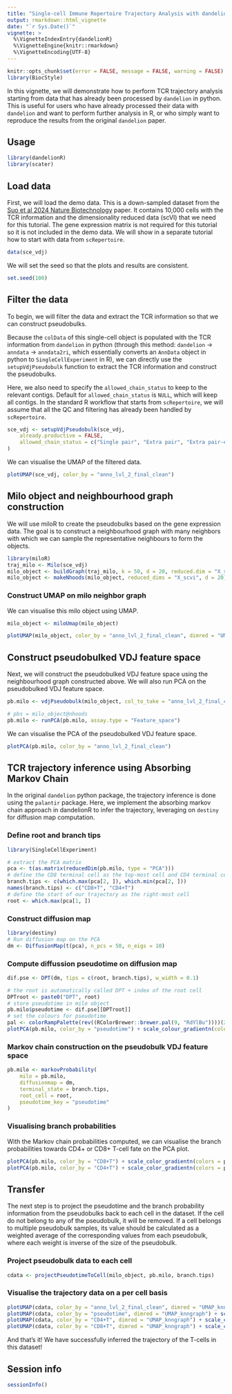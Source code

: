 ```yaml
---
title: "Single-cell Immune Repertoire Trajectory Analysis with dandelionR"
output: rmarkdown::html_vignette
date: "`r Sys.Date()`"
vignette: >
  %\VignetteIndexEntry{dandelionR}
  %\VignetteEngine{knitr::rmarkdown}
  %\VignetteEncoding{UTF-8}
---
```

```r
knitr::opts_chunk$set(error = FALSE, message = FALSE, warning = FALSE)
library(BiocStyle)
```

In this vignette, we will demonstrate how to perform TCR trajectory analysis starting from data that has already been processed by `dandelion` in python. This is useful for users who have already processed their data with `dandelion` and want to perform further analysis in R, or who simply want to reproduce the results from the original `dandelion` paper.

## Usage

```r
library(dandelionR)
library(scater)
```

## Load data
First, we will load the demo data. This is a down-sampled dataset from the [Suo et al 2024 Nature Biotechnology](https://www.nature.com/articles/s41587-023-01734-7) paper. It contains 10,000 cells with the TCR information and the dimensionality reduced data (scVI) that we need for this tutorial. The gene expression matrix is not required for this tutorial so it is not included in the demo data. We will show in a separate tutorial how to start with data from `scRepertoire`.
```r
data(sce_vdj)
```
We will set the seed so that the plots and results are consistent.
```r
set.seed(100)
```

## Filter the data

To begin, we will filter the data and extract the TCR information so that we can construct pseudobulks. 

Because the `colData` of this single-cell object is populated with the TCR information from `dandelion` in python (through this method: `dandelion` -> `anndata` -> `anndata2ri`, which essentially converts an `AnnData` object in python to `SingleCellExperiment` in R), we can directly use the `setupVdjPseudobulk` function to extract the TCR information and construct the pseudobulks.

Here, we also need to specify the `allowed_chain_status` to keep to the relevant contigs. Default for `allowed_chain_status` is `NULL`, which will keep all contigs. In the standard R workflow that starts from `scRepertoire`, we will assume that all the QC and filtering has already been handled by `scRepertoire`.

```r
sce_vdj <- setupVdjPseudobulk(sce_vdj,
    already.productive = FALSE,
    allowed_chain_status = c("Single pair", "Extra pair", "Extra pair-exception", "Orphan VDJ", "Orphan VDJ-exception")
)
```

We can visualise the UMAP of the filtered data.
```r
plotUMAP(sce_vdj, color_by = "anno_lvl_2_final_clean")
```

## Milo object and neighbourhood graph construction

We will use miloR to create the pseudobulks based on the gene expression data. The goal is to construct a neighbourhood graph with many neighbors with which we can sample the representative neighbours to form the objects.
```r
library(miloR)
traj_milo <- Milo(sce_vdj)
milo_object <- buildGraph(traj_milo, k = 50, d = 20, reduced.dim = "X_scvi")
milo_object <- makeNhoods(milo_object, reduced_dims = "X_scvi", d = 20)
```
### Construct UMAP on milo neighbor graph

We can visualise this milo object using UMAP.
```r
milo_object <- miloUmap(milo_object)
```
```r
plotUMAP(milo_object, color_by = "anno_lvl_2_final_clean", dimred = "UMAP_knngraph")
```

## Construct pseudobulked VDJ feature space

Next, we will construct the pseudobulked VDJ feature space using the neighbourhood graph constructed above. We will also run PCA on the pseudobulked VDJ feature space.
```r
pb.milo <- vdjPseudobulk(milo_object, col_to_take = "anno_lvl_2_final_clean")

# pbs = milo_object@nhoods
pb.milo <- runPCA(pb.milo, assay.type = "Feature_space")
```

We can visualise the PCA of the pseudobulked VDJ feature space.
```r
plotPCA(pb.milo, color_by = "anno_lvl_2_final_clean")
```

## TCR trajectory inference using Absorbing Markov Chain

In the original `dandelion` python package, the trajectory inference is done using the `palantir` package. Here, we implement the absorbing markov chain approach in dandelionR to infer the trajectory, leveraging on `destiny` for diffusion map computation.

### Define root and branch tips
```r
library(SingleCellExperiment)

# extract the PCA matrix
pca <- t(as.matrix(reducedDim(pb.milo, type = "PCA")))
# define the CD8 terminal cell as the top-most cell and CD4 terminal cell as the bottom-most cell
branch.tips <- c(which.max(pca[2, ]), which.min(pca[2, ]))
names(branch.tips) <- c("CD8+T", "CD4+T")
# define the start of our trajectory as the right-most cell
root <- which.max(pca[1, ])
```

### Construct diffusion map
```r
library(destiny)
# Run diffusion map on the PCA
dm <- DiffusionMap(t(pca), n_pcs = 50, n_eigs = 10)
```

### Compute diffussion pseudotime on diffusion map
```r
dif.pse <- DPT(dm, tips = c(root, branch.tips), w_width = 0.1)
```

```r
# the root is automatically called DPT + index of the root cell
DPTroot <- paste0("DPT", root)
# store pseudotime in milo object
pb.milo$pseudotime <- dif.pse[[DPTroot]]
# set the colours for pseudotime
pal <- colorRampPalette(rev((RColorBrewer::brewer.pal(9, "RdYlBu"))))(255)
plotPCA(pb.milo, color_by = "pseudotime") + scale_colour_gradientn(colours = pal)
```

### Markov chain construction on the pseudobulk VDJ feature space

```r
pb.milo <- markovProbability(
    milo = pb.milo,
    diffusionmap = dm,
    terminal_state = branch.tips,
    root_cell = root,
    pseudotime_key = "pseudotime"
)
```

### Visualising branch probabilities

With the Markov chain probabilities computed, we can visualise the branch probabilities towards CD4+ or CD8+ T-cell fate on the PCA plot.
```r
plotPCA(pb.milo, color_by = "CD8+T") + scale_color_gradientn(colors = pal)
plotPCA(pb.milo, color_by = "CD4+T") + scale_color_gradientn(colors = pal)
```

## Transfer

The next step is to project the pseudotime and the branch probability information from the pseudobulks back to each cell in the dataset. If the cell do not belong to any of the pseudobulk, it will be removed. If a cell belongs to multiple pseudobulk samples, its value should be calculated as a weighted average of the corresponding values from each pseudobulk, where each weight is inverse of the size of the pseudobulk.

### Project pseudobulk data to each cell
```r
cdata <- projectPseudotimeToCell(milo_object, pb.milo, branch.tips)
```

### Visualise the trajectory data on a per cell basis
```r
plotUMAP(cdata, color_by = "anno_lvl_2_final_clean", dimred = "UMAP_knngraph")
plotUMAP(cdata, color_by = "pseudotime", dimred = "UMAP_knngraph") + scale_color_gradientn(colors = pal)
plotUMAP(cdata, color_by = "CD4+T", dimred = "UMAP_knngraph") + scale_color_gradientn(colors = pal)
plotUMAP(cdata, color_by = "CD8+T", dimred = "UMAP_knngraph") + scale_color_gradientn(colors = pal)
```

And that's it! We have successfully inferred the trajectory of the T-cells in this dataset!

## Session info

```r
sessionInfo()
```
